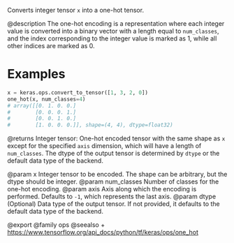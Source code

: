 Converts integer tensor `x` into a one-hot tensor.

@description
The one-hot encoding is a representation where each integer value is
converted into a binary vector with a length equal to `num_classes`,
and the index corresponding to the integer value is marked as 1, while
all other indices are marked as 0.

# Examples
```python
x = keras.ops.convert_to_tensor([1, 3, 2, 0])
one_hot(x, num_classes=4)
# array([[0. 1. 0. 0.]
#        [0. 0. 0. 1.]
#        [0. 0. 1. 0.]
#        [1. 0. 0. 0.]], shape=(4, 4), dtype=float32)
```

@returns
Integer tensor: One-hot encoded tensor with the same shape as `x`
except for the specified `axis` dimension, which will have
a length of `num_classes`. The dtype of the output tensor
is determined by `dtype` or the default data type of the backend.

@param x Integer tensor to be encoded. The shape can be
    arbitrary, but the dtype should be integer.
@param num_classes Number of classes for the one-hot encoding.
@param axis Axis along which the encoding is performed. Defaults to
    `-1`, which represents the last axis.
@param dtype (Optional) Data type of the output tensor. If not
    provided, it defaults to the default data type of the backend.

@export
@family ops
@seealso
+ <https://www.tensorflow.org/api_docs/python/tf/keras/ops/one_hot>
